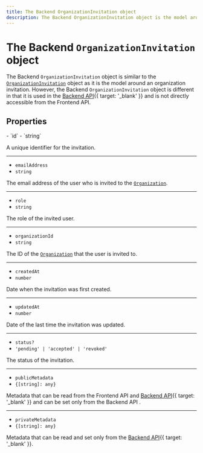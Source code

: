 ```yaml
---
title: The Backend OrganizationInvitation object
description: The Backend OrganizationInvitation object is the model around an organization invitation.
---
```


# The Backend `OrganizationInvitation` object

The Backend `OrganizationInvitation` object is similar to the [`OrganizationInvitation`](/docs/references/javascript/organization-invitation) object as it is the model around an organization invitation. However, the Backend `OrganizationInvitation` object is different in that it is used in the [Backend API](/docs/reference/backend-api/tag/Organization-Invitations#operation/CreateOrganizationInvitation){{ target: '_blank' }} and is not directly accessible from the Frontend API.

## Properties

<Properties>
  - `id`
  - `string`

  A unique identifier for the invitation.

  ---

  - `emailAddress`
  - `string`

  The email address of the user who is invited to the [`Organization`](/docs/references/backend/types/backend-organization).

  ---

  - `role`
  - `string`

  The role of the invited user.

  ---

  - `organizationId`
  - `string`

  The ID of the [`Organization`](/docs/references/backend/types/backend-organization) that the user is invited to.

  ---

  - `createdAt`
  - `number`

  Date when the invitation was first created.

  ---

  - `updatedAt`
  - `number`

  Date of the last time the invitation was updated.

  ---

  - `status?`
  - `'pending' | 'accepted' | 'revoked'`

  The status of the invitation.

  ---

  - `publicMetadata`
  - `{[string]: any}`

  Metadata that can be read from the Frontend API and [Backend API](/docs/reference/backend-api){{ target: '_blank' }} and can be set only from the Backend API .

  ---

  - `privateMetadata`
  - `{[string]: any}`

  Metadata that can be read and set only from the [Backend API](/docs/reference/backend-api){{ target: '_blank' }}.
</Properties>
